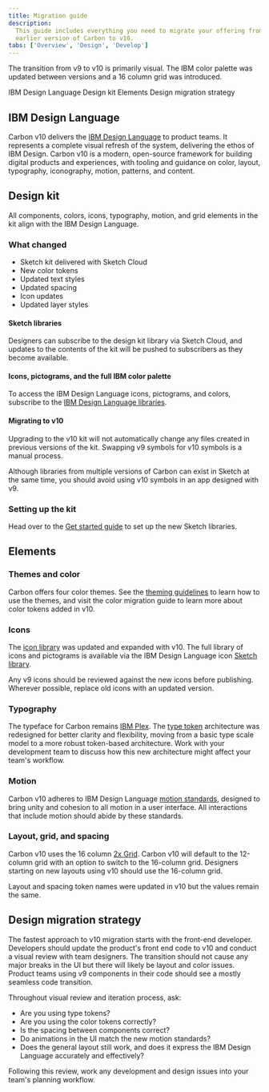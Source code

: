 ```yaml
---
title: Migration guide
description:
  This guide includes everything you need to migrate your offering from an
  earlier version of Carbon to v10.
tabs: ['Overview', 'Design', 'Develop']
---
```


<PageDescription>

The transition from v9 to v10 is primarily visual. The IBM color palette was
updated between versions and a 16 column grid was introduced.

</PageDescription>

<AnchorLinks>

<AnchorLink>IBM Design Language</AnchorLink>
<AnchorLink>Design kit</AnchorLink>
<AnchorLink>Elements</AnchorLink>
<AnchorLink>Design migration strategy</AnchorLink>

</AnchorLinks>

## IBM Design Language

Carbon v10 delivers the
[IBM Design Language](https://www.ibm.com/design/language/) to product teams. It
represents a complete visual refresh of the system, delivering the ethos of IBM
Design. Carbon v10 is a modern, open-source framework for building digital
products and experiences, with tooling and guidance on color, layout,
typography, iconography, motion, patterns, and content.

## Design kit

All components, colors, icons, typography, motion, and grid elements in the kit
align with the IBM Design Language.

### What changed

- Sketch kit delivered with Sketch Cloud
- New color tokens
- Updated text styles
- Updated spacing
- Icon updates
- Updated layer styles

#### Sketch libraries

Designers can subscribe to the design kit library via Sketch Cloud, and updates
to the contents of the kit will be pushed to subscribers as they become
available.

#### Icons, pictograms, and the full IBM color palette

To access the IBM Design Language icons, pictograms, and colors, subscribe to
the [IBM Design Language libraries](/resources#color-grid-and-icons).

#### Migrating to v10

Upgrading to the v10 kit will not automatically change any files created in
previous versions of the kit. Swapping v9 symbols for v10 symbols is a manual
process.

Although libraries from multiple versions of Carbon can exist in Sketch at the
same time, you should avoid using v10 symbols in an app designed with v9.

### Setting up the kit

Head over to the [Get started guide](/get-started/design/sketch#get-the-kit) to
set up the new Sketch libraries.

## Elements

### Themes and color

Carbon offers four color themes. See the
[theming guidelines](/guidelines/color/overview#themes) to learn how to use the
themes, and visit the color migration guide to learn more about color tokens
added in v10.

<Row>
<Column colLg={4} colMd={4} noGutterSm>
<ResourceCard
    subTitle="Migrating color"
    href="https://github.com/carbon-design-system/carbon/blob/master/docs/migration/10.x-color.md"
    >

<MdxIcon name="github" />

  </ResourceCard>
</Column>
</Row>

### Icons

The [icon library](/guidelines/icons/library) was updated and expanded with v10.
The full library of icons and pictograms is available via the IBM Design
Language icon [Sketch library](/guidelines/icons/usage#resources).

Any v9 icons should be reviewed against the new icons before publishing.
Wherever possible, replace old icons with an updated version.

<Row>
<Column colLg={4} colMd={4} noGutterSm>
<ResourceCard
    subTitle="Icon migration"
    href="https://github.com/carbon-design-system/carbon/blob/master/docs/migration/10.x-icons.md"
    >

<MdxIcon name="github" />

  </ResourceCard>
</Column>
</Row>

### Typography

The typeface for Carbon remains
[IBM Plex](/guidelines/typography/overview/#typeface:-ibm-plex). The
[type token](/guidelines/typography/overview#type-tokens-and-sets) architecture
was redesigned for better clarity and flexibility, moving from a basic type
scale model to a more robust token-based architecture. Work with your
development team to discuss how this new architecture might affect your team's
workflow.

<Row>
<Column colLg={4} colMd={4} noGutterSm>
<ResourceCard
    subTitle="Type migration"
    href="https://github.com/carbon-design-system/carbon/blob/master/docs/migration/10.x-type.md"
    >

<MdxIcon name="github" />

  </ResourceCard>
</Column>
</Row>

### Motion

Carbon v10 adheres to IBM Design Language
[motion standards](/guidelines/motion/basics), designed to bring unity and
cohesion to all motion in a user interface. All interactions that include motion
should abide by these standards.

### Layout, grid, and spacing

Carbon v10 uses the 16 column [2x Grid](/guidelines/2x-grid/basics). Carbon v10
will default to the 12-column grid with an option to switch to the 16-column
grid. Designers starting on new layouts using v10 should use the 16-column grid.

Layout and spacing token names were updated in v10 but the values remain the
same.

<Row>
<Column colLg={4} colMd={4} noGutterSm>
<ResourceCard
    subTitle="Layout migration"
    href="https://github.com/carbon-design-system/carbon/blob/master/docs/migration/10.x-layout.md#migrating"
    >

<MdxIcon name="github" />

  </ResourceCard>
</Column>
</Row>

## Design migration strategy

The fastest approach to v10 migration starts with the front-end developer.
Developers should update the product's front end code to v10 and conduct a
visual review with team designers. The transition should not cause any major
breaks in the UI but there will likely be layout and color issues. Product teams
using v9 components in their code should see a mostly seamless code transition.

Throughout visual review and iteration process, ask:

- Are you using type tokens?
- Are you using the color tokens correctly?
- Is the spacing between components correct?
- Do animations in the UI match the new motion standards?
- Does the general layout still work, and does it express the IBM Design
  Language accurately and effectively?

Following this review, work any development and design issues into your team's
planning workflow.
